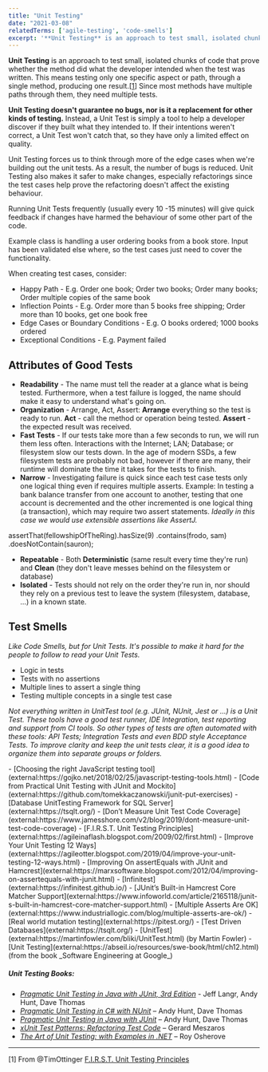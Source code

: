```yaml
---
title: "Unit Testing"
date: "2021-03-08"
relatedTerms: ['agile-testing', 'code-smells']
excerpt: '**Unit Testing** is an approach to test small, isolated chunks of code that prove whether'
---
```


**Unit Testing** is an approach to test small, isolated chunks of code that prove whether the method did what the developer intended when the test was written. This means testing only one specific aspect or path, through a single method, producing one result.\[[1](#footnotes)\] Since most methods have multiple paths through them, they need multiple tests.

**Unit Testing doesn't guarantee no bugs, nor is it a replacement for other kinds of testing.** Instead, a Unit Test is simply a tool to help a developer discover if they built what they intended to. If their intentions weren't correct, a Unit Test won't catch that, so they have only a limited effect on quality.

Unit Testing forces us to think through more of the edge cases when we're building out the unit tests. As a result, the number of bugs is reduced. Unit Testing also makes it safer to make changes, especially refactorings since the test cases help prove the refactoring doesn't affect the existing behaviour.

Running Unit Tests frequently (usually every 10 -15 minutes) will give quick feedback if changes have harmed the behaviour of some other part of the code.

Example class is handling a user ordering books from a book store. Input has been validated else where, so the test cases just need to cover the functionality.

When creating test cases, consider:

- Happy Path - E.g. Order one book; Order two books; Order many books; Order multiple copies of the same book
- Inflection Points - E.g. Order more than 5 books free shipping; Order more than 10 books, get one book free
- Edge Cases or Boundary Conditions - E.g. O books ordered; 1000 books ordered
- Exceptional Conditions - E.g. Payment failed

## Attributes of Good Tests

- **Readability** - The name must tell the reader at a glance what is being tested. Furthermore, when a test failure is logged, the name should make it easy to understand what's going on.
- **Organization** - Arrange, Act, Assert: **Arrange** everything so the test is ready to run. **Act** - call the method or operation being tested. **Assert** - the expected result was received.
- **Fast Tests** - If our tests take more than a few seconds to run, we will run them less often. Interactions with the Internet; LAN; Database; or filesystem slow our tests down. In the age of modern SSDs, a few filesystem tests are probably not bad, however if there are many, their runtime will dominate the time it takes for the tests to finish.
- **Narrow** - Investigating failure is quick since each test case tests only one logical thing even if requires multiple asserts. Example: In testing a bank balance transfer from one account to another, testing that one account is decremented and the other incremented is one logical thing (a transaction), which may require two assert statements. _Ideally in this case we would use extensible assertions like AssertJ._

assertThat(fellowshipOfTheRing).hasSize(9) .contains(frodo, sam) .doesNotContain(sauron);

- **Repeatable** - Both **Deterministic** (same result every time they're run) and **Clean** (they don't leave messes behind on the filesystem or database)
- **Isolated** - Tests should not rely on the order they're run in, nor should they rely on a previous test to leave the system (filesystem, database, ...) in a known state.

## Test Smells

_Like Code Smells, but for Unit Tests. It's possible to make it hard for the people to follow to read your Unit Tests._

- Logic in tests
- Tests with no assertions
- Multiple lines to assert a single thing
- Testing multiple concepts in a single test case

_Not everything written in UnitTest tool (e.g. JUnit, NUnit, Jest or ...) is a Unit Test. These tools have a good test runner, IDE Integration, test reporting and support from CI tools. So other types of tests are often automated with these tools: API Tests; Integration Tests and even BDD style Acceptance Tests. To improve clarity and keep the unit tests clear, it is a good idea to organize them into separate groups or folders._

<HighlightBox heading="Resource Links" variant="resourceLinks">
- [Choosing the right JavaScript testing tool](external:https://gojko.net/2018/02/25/javascript-testing-tools.html)
- [Code from Practical Unit Testing with JUnit and Mockito](external:https://github.com/tomekkaczanowski/junit-put-exercises)
- [Database UnitTesting Framework for SQL Server](external:https://tsqlt.org/)
- [Don’t Measure Unit Test Code Coverage](external:https://www.jamesshore.com/v2/blog/2019/dont-measure-unit-test-code-coverage)
- [F.I.R.S.T. Unit Testing Principles](external:https://agileinaflash.blogspot.com/2009/02/first.html)
- [Improve Your Unit Testing 12 Ways](external:https://agileotter.blogspot.com/2019/04/improve-your-unit-testing-12-ways.html)
- [Improving On assertEquals with JUnit and Hamcrest](external:https://marxsoftware.blogspot.com/2012/04/improving-on-assertequals-with-junit.html)
- [Infinitest](external:https://infinitest.github.io/)
- [JUnit’s Built-in Hamcrest Core Matcher Support](external:https://www.infoworld.com/article/2165118/junit-s-built-in-hamcrest-core-matcher-support.html)
- [Multiple Asserts Are OK](external:https://www.industriallogic.com/blog/multiple-asserts-are-ok/)
- [Real world mutation testing](external:https://pitest.org/)
- [Test Driven Databases](external:https://tsqlt.org/)
- [UnitTest](external:https://martinfowler.com/bliki/UnitTest.html) (by Martin Fowler)
- [Unit Testing](external:https://abseil.io/resources/swe-book/html/ch12.html) (from the book _Software Engineering at Google_)

##### Unit Testing Books:

- [_Pragmatic Unit Testing in Java with JUnit, 3rd Edition_](external:https://pragprog.com/titles/utj3/pragmatic-unit-testing-in-java-with-junit-third-edition/) - Jeff Langr, Andy Hunt, Dave Thomas
- [_Pragmatic Unit Testing in C# with NUnit_](external:https://www.amazon.com/Pragmatic-Unit-Testing-NUnit-Starter/dp/0977616673/&tag=notesfromatoo-20/&tag=notesfromatoo-20) – Andy Hunt, Dave Thomas 
- [_Pragmatic Unit Testing in Java with JUnit_](external:https://www.amazon.com/Pragmatic-Unit-Testing-Java-JUnit/dp/0974514012/&tag=notesfromatoo-20/&tag=notesfromatoo-20) – Andy Hunt, Dave Thomas
- _[xUnit Test Patterns: Refactoring Test Code](external:https://www.amazon.com/xUnit-Test-Patterns-Refactoring-Code/dp/0131495054/&tag=notesfromatoo-20/&tag=notesfromatoo-20)_ – Gerard Meszaros
- _[The Art of Unit Testing: with Examples in .NET](external:https://www.amazon.com/Art-Unit-Testing-Examples-NET/dp/1933988274/&tag=notesfromatoo-20/&tag=notesfromatoo-20)_ – Roy Osherove

* * *

\[1\] From @TimOttinger [F.I.R.S.T. Unit Testing Principles](external:https://agileinaflash.blogspot.com/2009/02/first.html)
</HighlightBox>
